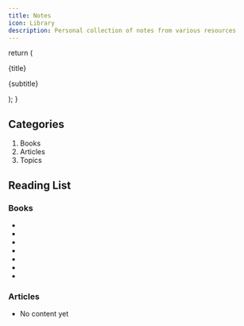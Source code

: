 ```yaml
---
title: Notes
icon: Library
description: Personal collection of notes from various resources
---
```


  return (
    <div className="flex flex-col lg:flex-row lg:items-center w-full lg:justify-between">
      <p className="my-0! ">{title}</p>
      <p className="my-0! font-light text-sm text-muted-foreground">
        {subtitle}
      </p>
    </div>
  );
}

## Categories

1. Books
2. Articles
3. Topics

## Reading List

### Books

- <Book
    title="Operating Systems: Three Easy Pieces"
    subtitle="Arpaci-Dusseau"
  />
- <Book title="TCP/IP Illustrated, Volume 1" subtitle="W. Richard Stevens" />
- <Book title="Web Security for Developers" subtitle="Malcolm McDonald" />
- <Book
    title="Designing Data-Intensive Applications"
    subtitle="Martin Kleppmann"
  />
- <Book
    title="Software Engineering at Google"
    subtitle="Titus Winters, Tom Manshreck, and Hyrum Wright"
  />
- <Book
    title="The Pragmatic Programmer"
    subtitle="Andrew Hunt and David Thomas"
  />
- <Book
    title="Building Secure and Reliable Systems"
    subtitle="Heather Adkins et al. (Google SRE)"
  />

### Articles

- No content yet

